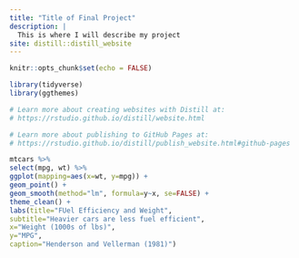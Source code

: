 ```yaml
---
title: "Title of Final Project"
description: |
  This is where I will describe my project
site: distill::distill_website
---
```


```r
knitr::opts_chunk$set(echo = FALSE)

library(tidyverse)
library(ggthemes)

# Learn more about creating websites with Distill at:
# https://rstudio.github.io/distill/website.html

# Learn more about publishing to GitHub Pages at:
# https://rstudio.github.io/distill/publish_website.html#github-pages

```

```r



mtcars %>%
select(mpg, wt) %>% 
ggplot(mapping=aes(x=wt, y=mpg)) +
geom_point() +
geom_smooth(method="lm", formula=y~x, se=FALSE) +
theme_clean() +
labs(title="FUel Efficiency and Weight",
subtitle="Heavier cars are less fuel efficient",
x="Weight (1000s of lbs)",
y="MPG",
caption="Henderson and Vellerman (1981)")

```

